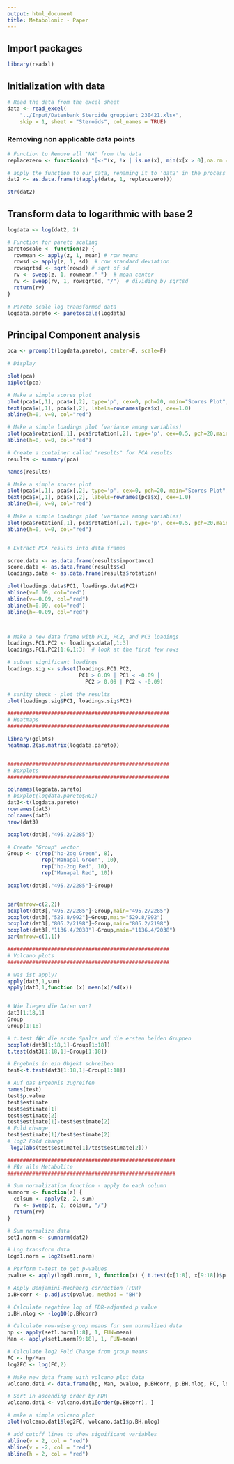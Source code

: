 ```yaml
---
output: html_document
title: Metabolomic - Paper
---
```


## Import packages

```r
library(readxl)
```

## Initialization with data

```r
# Read the data from the excel sheet
data <- read_excel(
    "../Input/Datenbank_Steroide_gruppiert_230421.xlsx",
    skip = 1, sheet = "Steroids", col_names = TRUE)

```

### Removing non applicable data points
```r

# Function to Remove all 'NA' from the data
replacezero <- function(x) "[<-"(x, !x | is.na(x), min(x[x > 0],na.rm = TRUE) / 2)

# apply the function to our data, renaming it to 'dat2' in the process
dat2 <- as.data.frame(t(apply(data, 1, replacezero)))

str(dat2)
```

## Transform data to logarithmic with base 2

```r
logdata <- log(dat2, 2)

# Function for pareto scaling
paretoscale <- function(z) {
  rowmean <- apply(z, 1, mean) # row means
  rowsd <- apply(z, 1, sd)  # row standard deviation
  rowsqrtsd <- sqrt(rowsd) # sqrt of sd
  rv <- sweep(z, 1, rowmean,"-")  # mean center
  rv <- sweep(rv, 1, rowsqrtsd, "/")  # dividing by sqrtsd
  return(rv)
}

# Pareto scale log transformed data
logdata.pareto <- paretoscale(logdata)
```

## Principal Component analysis

```r
pca <- prcomp(t(logdata.pareto), center=F, scale=F)

# Display

plot(pca)
biplot(pca)

# Make a simple scores plot
plot(pca$x[,1], pca$x[,2], type='p', cex=0, pch=20, main="Scores Plot", xlab="PC1", ylab="PC2")
text(pca$x[,1], pca$x[,2], labels=rownames(pca$x), cex=1.0)
abline(h=0, v=0, col="red")

# Make a simple loadings plot (variance among variables)
plot(pca$rotation[,1], pca$rotation[,2], type='p', cex=0.5, pch=20,main="Loadings Plot", xlab="PC1", ylab="PC2")
abline(h=0, v=0, col="red")
```

```r
# Create a container called "results" for PCA results
results <- summary(pca)

names(results)

# Make a simple scores plot
plot(pca$x[,1], pca$x[,2], type='p', cex=0, pch=20, main="Scores Plot", xlab="PC1", ylab="PC2")
text(pca$x[,1], pca$x[,2], labels=rownames(pca$x), cex=1.0)
abline(h=0, v=0, col="red")

# Make a simple loadings plot (variance among variables)
plot(pca$rotation[,1], pca$rotation[,2], type='p', cex=0.5, pch=20,main="Loadings Plot", xlab="PC1", ylab="PC2")
abline(h=0, v=0, col="red")


# Extract PCA results into data frames

scree.data <- as.data.frame(results$importance)
score.data <- as.data.frame(results$x)
loadings.data <- as.data.frame(results$rotation)

plot(loadings.data$PC1, loadings.data$PC2)
abline(v=0.09, col="red")
abline(v=-0.09, col="red")
abline(h=0.09, col="red")
abline(h=-0.09, col="red")



# Make a new data frame with PC1, PC2, and PC3 loadings
loadings.PC1.PC2 <- loadings.data[,1:3]
loadings.PC1.PC2[1:6,1:3]  # look at the first few rows

# subset significant loadings
loadings.sig <- subset(loadings.PC1.PC2,
                       PC1 > 0.09 | PC1 < -0.09 |
                         PC2 > 0.09 | PC2 < -0.09)

# sanity check - plot the results
plot(loadings.sig$PC1, loadings.sig$PC2)
```

```r
####################################################
# Heatmaps
####################################################

library(gplots)
heatmap.2(as.matrix(logdata.pareto))


####################################################
# Boxplots
####################################################

colnames(logdata.pareto)
# boxplot(logdata.pareto$HG1)
dat3<-t(logdata.pareto)
rownames(dat3)
colnames(dat3)
nrow(dat3)

boxplot(dat3[,"495.2/2285"])

# Create "Group" vector
Group <- c(rep("hp-2dg Green", 8),
           rep("Manapal Green", 10),
           rep("hp-2dg Red", 10),
           rep("Manapal Red", 10))

boxplot(dat3[,"495.2/2285"]~Group)


par(mfrow=c(2,2))
boxplot(dat3[,"495.2/2285"]~Group,main="495.2/2285")
boxplot(dat3[,"529.8/992"]~Group,main="529.8/992")
boxplot(dat3[,"805.2/2198"]~Group,main="805.2/2198")
boxplot(dat3[,"1136.4/2038"]~Group,main="1136.4/2038")
par(mfrow=c(1,1))
```

```r
####################################################
# Volcano plots
####################################################

# was ist apply?
apply(dat3,1,sum)
apply(dat3,1,function (x) mean(x)/sd(x))


# Wie liegen die Daten vor?
dat3[1:18,1]
Group
Group[1:18]

# t.test f�r die erste Spalte und die ersten beiden Gruppen
boxplot(dat3[1:18,1]~Group[1:18])
t.test(dat3[1:18,1]~Group[1:18])

# Ergebnis in ein Objekt schreiben
test<-t.test(dat3[1:18,1]~Group[1:18])

# Auf das Ergebnis zugreifen
names(test)
test$p.value
test$estimate
test$estimate[1]
test$estimate[2]
test$estimate[1]-test$estimate[2]
# Fold change
test$estimate[1]/test$estimate[2]
# log2 Fold change
-log2(abs(test$estimate[1]/test$estimate[2]))

######################################################
# F�r alle Metabolite
######################################################

# Sum normalization function - apply to each column
sumnorm <- function(z) {
  colsum <- apply(z, 2, sum)
  rv <- sweep(z, 2, colsum, "/")
  return(rv)
}

# Sum normalize data
set1.norm <- sumnorm(dat2)

# Log transform data
logd1.norm = log2(set1.norm)

# Perform t-test to get p-values 
pvalue <- apply(logd1.norm, 1, function(x) { t.test(x[1:8], x[9:18])$p.value } )

# Apply Benjamini-Hochberg correction (FDR)
p.BHcorr <- p.adjust(pvalue, method = "BH")

# Calculate negative log of FDR-adjusted p value
p.BH.nlog <- -log10(p.BHcorr)

# Calculate row-wise group means for sum normalized data
hp <- apply(set1.norm[1:8], 1, FUN=mean)
Man <- apply(set1.norm[9:18], 1, FUN=mean)

# Calculate log2 Fold Change from group means
FC <- hp/Man
log2FC <- log(FC,2)

# Make new data frame with volcano plot data
volcano.dat1 <- data.frame(hp, Man, pvalue, p.BHcorr, p.BH.nlog, FC, log2FC)

# Sort in ascending order by FDR
volcano.dat1 <- volcano.dat1[order(p.BHcorr), ]

# make a simple volcano plot
plot(volcano.dat1$log2FC, volcano.dat1$p.BH.nlog)

# add cutoff lines to show significant variables
abline(v = 2, col = "red")
abline(v = -2, col = "red")
abline(h = 2, col = "red")
```